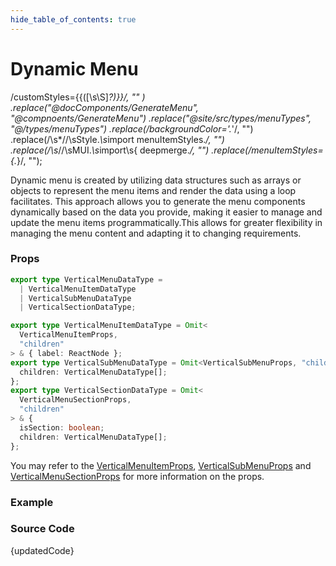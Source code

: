 ```yaml
---
hide_table_of_contents: true
---
```



# Dynamic Menu

  /customStyles=\{\{([\s\S]*?)\}\}/,
  ""
)
  .replace("@docComponents/GenerateMenu", "@compnoents/GenerateMenu")
  .replace("@site/src/types/menuTypes", "@/types/menuTypes")
  .replace(/backgroundColor='.*'/, "")
  .replace(/\s*\/\/\sStyle.*\s*import menuItemStyles.*/, "")
  .replace(/\s*\/\/\sMUI.*\s*import\s{ deepmerge.*/, "")
  .replace(/menuItemStyles={.*}/, "");

Dynamic menu is created by utilizing data structures such as arrays or objects to represent the menu items and render the data using a loop facilitates. This approach allows you to generate the menu components dynamically based on the data you provide, making it easier to manage and update the menu items programmatically.This allows for greater flexibility in managing the menu content and adapting it to changing requirements.

### Props

```ts noCopy
export type VerticalMenuDataType =
  | VerticalMenuItemDataType
  | VerticalSubMenuDataType
  | VerticalSectionDataType;

export type VerticalMenuItemDataType = Omit<
  VerticalMenuItemProps,
  "children"
> & { label: ReactNode };
export type VerticalSubMenuDataType = Omit<VerticalSubMenuProps, "children"> & {
  children: VerticalMenuDataType[];
};
export type VerticalSectionDataType = Omit<
  VerticalMenuSectionProps,
  "children"
> & {
  isSection: boolean;
  children: VerticalMenuDataType[];
};
```

You may refer to the [VerticalMenuItemProps](/docs/menu-examples/vertical-examples/menu-item/), [VerticalSubMenuProps](/docs/menu-examples/vertical-examples/submenu/) and [VerticalMenuSectionProps](/docs/menu-examples/vertical-examples/menu-section/) for more information on the props.

### Example

<BrowserWindow url="/vertical-menu/menu-render/dynamic-menu">
  <Provider>
    <DynamicMenu />
  </Provider>
</BrowserWindow>

### Source Code

<TsToJsCodeSnippet>{updatedCode}</TsToJsCodeSnippet>
